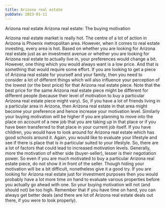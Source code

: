 ```yaml
---
title: Arizona real estate
pubDate: 2023-01-11
---
```


Arizona real estate
Arizona real estate: The buying motivation

Arizona real estate market is really hot. The centre of a lot of action in Arizona is Phoenix metropolitan area. However, when it comes to real estate investing, every area is hot. Based on whether you are looking for Arizona real estate just as an investment avenue or whether you are looking for Arizona real estate to actually live in, your preferences would change a bit. However, one thing which you would always want is a low price. And that is something that would require some effort. 
If you are looking to get a piece of Arizona real estate for yourself and your family, then you need to consider a lot of different things which will also influence your perception of the lowest (or the best price) for that Arizona real estate piece. Note that the best price for the same Arizona real estate piece might be different for different people (because their level of motivation to buy a particular Arizona real estate piece might vary). So, if you have a lot of friends living in a particular area in Arizona, then Arizona real estate in that area might become your preference and hence increase your motivation level. Similarly your buying motivation will be higher if you are planning to move into the place on account of a new job that you are taking up in that place or if you have been transferred to that place in your current job itself. If you have children, you would have to look around for Arizona real estate which has good schools around it. Again, you would like to evaluate your lifestyle and see if there is place that is in particular suited to your lifestyle. 
So, there are a lot of factors that could lead to increased motivation levels. Generally, more the motivation of either side (buyer-seller), lesser is their negotiation power. So even if you are much motivated to buy a particular Arizona real estate piece, do not show it in front of the seller. Though hiding your motivation will be a bit difficult, nonetheless give it a good try. If you are looking for Arizona real estate just for investment purposes then you would probably have a lot more time on hand to evaluate various properties before you actually go ahead with one. So your buying motivation will not (and should not) be too high. Remember that if you have time on hand, you can always get better deals (and there are lot of Arizona real estate deals out there, if you were to look properly).